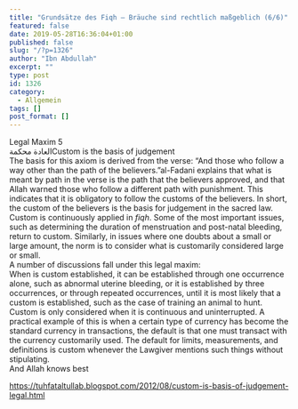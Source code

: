 ```yaml
---
title: "Grundsätze des Fiqh – Bräuche sind rechtlich maßgeblich (6/6)"
featured: false
date: 2019-05-28T16:36:04+01:00
published: false
slug: "/?p=1326"
author: "Ibn Abdullah"
excerpt: ""
type: post
id: 1326
category:
  - Allgemein
tags: []
post_format: []
---
```


Legal Maxim 5  
العادة محكمةCustom is the basis of judgement  
The basis for this axiom is derived from the verse: “And those who follow a way other than the path of the believers.”al-Fadani explains that what is meant by path in the verse is the path that the believers approved, and that Allah warned those who follow a different path with punishment. This indicates that it is obligatory to follow the customs of the believers. In short, the custom of the believers is the basis for judgement in the sacred law. Custom is continuously applied in _fiqh_. Some of the most important issues, such as determining the duration of menstruation and post-natal bleeding, return to custom. Similarly, in issues where one doubts about a small or large amount, the norm is to consider what is customarily considered large or small.  
A number of discussions fall under this legal maxim:  
When is custom established, it can be established through one occurrence alone, such as abnormal uterine bleeding, or it is established by three occurrences, or through repeated occurrences, until it is most likely that a custom is established, such as the case of training an animal to hunt.  
Custom is only considered when it is continuous and uninterrupted. A practical example of this is when a certain type of currency has become the standard currency in transactions, the default is that one must transact with the currency customarily used. The default for limits, measurements, and definitions is custom whenever the Lawgiver mentions such things without stipulating.  
And Allah knows best

https://tuhfataltullab.blogspot.com/2012/08/custom-is-basis-of-judgement-legal.html
